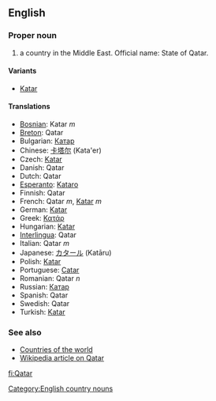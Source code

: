 ==English==

===Proper noun===

# a country in the Middle East. Official name: State of Qatar.

====Variants====

*[[Katar]]

====Translations====

*[[Bosnian]]: Katar ''m''
*[[Breton]]: Qatar
*Bulgarian: [[Катар]]
*Chinese: [[卡塔尔]] (Kata'er)
*Czech: [[Katar]]
*Danish: Qatar
*Dutch: Qatar
*[[Esperanto]]: [[Kataro]]
*Finnish: Qatar
*French: Qatar ''m'', [[Katar]] ''m''
*German: [[Katar]]
*Greek: [[Κατάρ]]
*Hungarian: [[Katar]]
*[[Interlingua]]: Qatar
*Italian: Qatar ''m''
*Japanese: [[カタール]] (Katāru)
*Polish: [[Katar]]
*Portuguese: [[Catar]]
*Romanian: Qatar ''n''
*Russian: [[Катар]]
*Spanish: Qatar
*Swedish: Qatar
*Turkish: [[Katar]]

===See also===

*[[Countries of the world]]
*[[w:Qatar|Wikipedia article on Qatar]]
[[Category:English country nouns]]

[[fi:Qatar]]